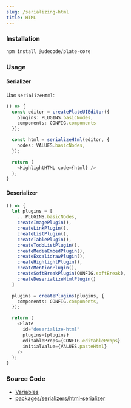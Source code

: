 ```yaml
---
slug: /serializing-html
title: HTML
---
```


### Installation

```bash npm2yarn
npm install @udecode/plate-core
```

### Usage

#### Serializer

Use `serializeHtml`:

```ts live
() => {
  const editor = createPlateUIEditor({
    plugins: PLUGINS.basicNodes,
    components: CONFIG.components
  });

  const html = serializeHtml(editor, {
    nodes: VALUES.basicNodes,
  });

  return (
    <HighlightHTML code={html} />
  );
}
```

#### Deserializer

```ts live
() => {
  let plugins = [
    ...PLUGINS.basicNodes,
    createImagePlugin(),
    createLinkPlugin(),
    createListPlugin(),
    createTablePlugin(),
    createTodoListPlugin(),
    createMediaEmbedPlugin(),
    createExcalidrawPlugin(),
    createHighlightPlugin(),
    createMentionPlugin(),
    createSoftBreakPlugin(CONFIG.softBreak),
    createDeserializeHtmlPlugin()
  ]

  plugins = createPlugins(plugins, {
    components: CONFIG.components,
  });

  return (
    <Plate
      id="deserialize-html"
      plugins={plugins}
      editableProps={CONFIG.editableProps}
      initialValue={VALUES.pasteHtml}
    />
  );
}
```

### Source Code

- [Variables](https://github.com/udecode/plate/blob/main/docs/src/live/live.tsx)
- [packages/serializers/html-serializer](https://github.com/udecode/plate/tree/main/packages/serializers/html/src)
